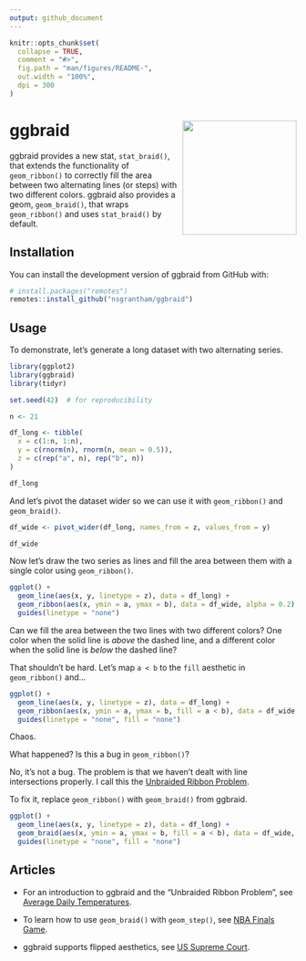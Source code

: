 ```yaml
---
output: github_document
---
```


<!-- README.md is generated from README.Rmd. Please edit that file -->

```r
knitr::opts_chunk$set(
  collapse = TRUE,
  comment = "#>",
  fig.path = "man/figures/README-",
  out.width = "100%",
  dpi = 300
)
```

# ggbraid <img src="man/figures/logo.png" style="float:right" width="200"/>

<!-- badges: start -->

<!-- badges: end -->

ggbraid provides a new stat, `stat_braid()`, that extends the functionality of `geom_ribbon()` to correctly fill the area between two alternating lines (or steps) with two different colors. ggbraid also provides a geom, `geom_braid()`, that wraps `geom_ribbon()` and uses `stat_braid()` by default.

## Installation

You can install the development version of ggbraid from GitHub with:

``` r
# install.packages("remotes")
remotes::install_github("nsgrantham/ggbraid")
```

## Usage

To demonstrate, let's generate a long dataset with two alternating series.

```r
library(ggplot2)
library(ggbraid)
library(tidyr)

set.seed(42)  # for reproducibility

n <- 21

df_long <- tibble(
  x = c(1:n, 1:n),
  y = c(rnorm(n), rnorm(n, mean = 0.5)),
  z = c(rep("a", n), rep("b", n))
)

df_long
```

And let's pivot the dataset wider so we can use it with `geom_ribbon()` and `geom_braid()`.

```r
df_wide <- pivot_wider(df_long, names_from = z, values_from = y)

df_wide
```

Now let's draw the two series as lines and fill the area between them with a single color using `geom_ribbon()`.

```r
ggplot() +
  geom_line(aes(x, y, linetype = z), data = df_long) +
  geom_ribbon(aes(x, ymin = a, ymax = b), data = df_wide, alpha = 0.2) +
  guides(linetype = "none")
```

Can we fill the area between the two lines with two different colors? One color when the solid line is *above* the dashed line, and a different color when the solid line is *below* the dashed line?

That shouldn't be hard. Let's map `a < b` to the `fill` aesthetic in `geom_ribbon()` and...

```r
ggplot() +
  geom_line(aes(x, y, linetype = z), data = df_long) +
  geom_ribbon(aes(x, ymin = a, ymax = b, fill = a < b), data = df_wide, alpha = 0.6) +
  guides(linetype = "none", fill = "none")
```

Chaos.

What happened? Is this a bug in `geom_ribbon()`?

No, it's not a bug. The problem is that we haven't dealt with line intersections properly. I call this the [Unbraided Ribbon Problem](https://nsgrantham.github.io/ggbraid/articles/temps.html#the-unbraided-ribbon-problem).

To fix it, replace `geom_ribbon()` with `geom_braid()` from ggbraid.

```r
ggplot() +
  geom_line(aes(x, y, linetype = z), data = df_long) +
  geom_braid(aes(x, ymin = a, ymax = b, fill = a < b), data = df_wide, alpha = 0.6) +
  guides(linetype = "none", fill = "none")
```

## Articles

-   For an introduction to ggbraid and the "Unbraided Ribbon Problem", see [Average Daily Temperatures](https://nsgrantham.github.io/ggbraid/articles/temps.html).

-   To learn how to use `geom_braid()` with `geom_step()`, see [NBA Finals Game](https://nsgrantham.github.io/ggbraid/articles/hoops.html).

-   ggbraid supports flipped aesthetics, see [US Supreme Court](https://nsgrantham.github.io/ggbraid/articles/court.html).
